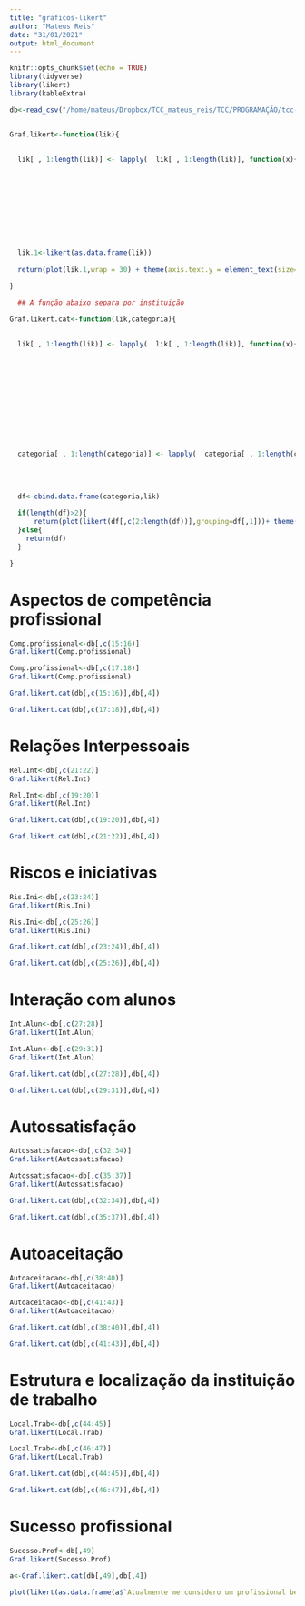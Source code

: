 ```yaml
---
title: "graficos-likert"
author: "Mateus Reis"
date: "31/01/2021"
output: html_document
---
```


```r
knitr::opts_chunk$set(echo = TRUE)
library(tidyverse) 
library(likert)
library(kableExtra)

db<-read_csv("/home/mateus/Dropbox/TCC_mateus_reis/TCC/PROGRAMAÇÃO/tcc-sucesso-profissional-professor-matem-tica-df/base_tcc.csv")


Graf.likert<-function(lik){
  
  
  lik[ , 1:length(lik)] <- lapply(  lik[ , 1:length(lik)], function(x){ factor(x, 
                                                                                     levels = c('Discordo totalmente.', 
                                                                                                'Discordo parcialmente.', 
                                                                                                'Nem concordo e nem discordo.',
                                                                                                'Concordo parcialmente.', 
                                                                                                'Concordo totalmente.'), 
                                                                                     labels = c('Discordo', 
                                                                                                'Discordo', 
                                                                                                'Nem concordo e nem discordo.',
                                                                                                'Concordo', 
                                                                                                'Concordo'))})
  lik.1<-likert(as.data.frame(lik))
  
  return(plot(lik.1,wrap = 30) + theme(axis.text.y = element_text(size="10")))
  
}

  ## A função abaixo separa por instituição

Graf.likert.cat<-function(lik,categoria){
  

  lik[ , 1:length(lik)] <- lapply(  lik[ , 1:length(lik)], function(x){ factor(x,
                                                                                     levels = c('Discordo totalmente.',
                                                                                                'Discordo parcialmente.',
                                                                                                'Nem concordo e nem discordo.',
                                                                                                'Concordo parcialmente.',
                                                                                                'Concordo totalmente.'),
                                                                                     labels = c('Discordo',
                                                                                                'Discordo',
                                                                                                'Nem concordo e nem discordo.',
                                                                                                'Concordo',
                                                                                                'Concordo'))})
  
  
  categoria[ , 1:length(categoria)] <- lapply(  categoria[ , 1:length(categoria)], function(x){ factor(x, 
                                                                                     levels = c('Na Secretaria de Educação do Distrito Federal', 
                                                                                                'Trabalha na Rede Federal (Instituto Federal de Brasília)'), 
                                                                                     labels = c('SEEDF', 
                                                                                                'IFB'))})
  df<-cbind.data.frame(categoria,lik)
  
  if(length(df)>2){
      return(plot(likert(df[,c(2:length(df))],grouping=df[,1]))+ theme(axis.text.y = element_text(size="7")))#Só funcionou desse modo. Só Deus e o desenvolvedor sambem o porquê.Mas aparentemente tem que estar no mesmo data frame e a função não aceita outro tipo de entrada.
  }else{
    return(df)
  }

}


```




# Aspectos de competência profissional
```r
Comp.profissional<-db[,c(15:16)]
Graf.likert(Comp.profissional)
```


```r
Comp.profissional<-db[,c(17:18)]
Graf.likert(Comp.profissional)
```


```r
Graf.likert.cat(db[,c(15:16)],db[,4])
```

```r
Graf.likert.cat(db[,c(17:18)],db[,4])
```


# Relações Interpessoais

```r
Rel.Int<-db[,c(21:22)]
Graf.likert(Rel.Int)
```

```r
Rel.Int<-db[,c(19:20)]
Graf.likert(Rel.Int)
```

```r
Graf.likert.cat(db[,c(19:20)],db[,4])
```

```r
Graf.likert.cat(db[,c(21:22)],db[,4])
```


# Riscos e iniciativas

```r
Ris.Ini<-db[,c(23:24)]  
Graf.likert(Ris.Ini)
```

```r
Ris.Ini<-db[,c(25:26)]  
Graf.likert(Ris.Ini)
```

```r
Graf.likert.cat(db[,c(23:24)],db[,4])

```
  

```r
Graf.likert.cat(db[,c(25:26)],db[,4])

```
  
# Interação com alunos

```r
Int.Alun<-db[,c(27:28)]  
Graf.likert(Int.Alun)
```


```r
Int.Alun<-db[,c(29:31)]  
Graf.likert(Int.Alun)
```


```r
Graf.likert.cat(db[,c(27:28)],db[,4])
```

```r
Graf.likert.cat(db[,c(29:31)],db[,4])
```

# Autossatisfação

```r
Autossatisfacao<-db[,c(32:34)]  
Graf.likert(Autossatisfacao)

```


```r
Autossatisfacao<-db[,c(35:37)]  
Graf.likert(Autossatisfacao)

```



```r
Graf.likert.cat(db[,c(32:34)],db[,4])
```

```r
Graf.likert.cat(db[,c(35:37)],db[,4])
```


# Autoaceitação

```r
Autoaceitacao<-db[,c(38:40)]
Graf.likert(Autoaceitacao)
```

```r
Autoaceitacao<-db[,c(41:43)]
Graf.likert(Autoaceitacao)
```



```r
Graf.likert.cat(db[,c(38:40)],db[,4])
```


```r
Graf.likert.cat(db[,c(41:43)],db[,4])
```

# Estrutura e localização da instituição de trabalho

```r
Local.Trab<-db[,c(44:45)]
Graf.likert(Local.Trab)
```

```r
Local.Trab<-db[,c(46:47)]
Graf.likert(Local.Trab)
```



```r
Graf.likert.cat(db[,c(44:45)],db[,4])
```


```r
Graf.likert.cat(db[,c(46:47)],db[,4])
```

# Sucesso profissional

```r
Sucesso.Prof<-db[,49]
Graf.likert(Sucesso.Prof)
```



```r
a<-Graf.likert.cat(db[,49],db[,4])

plot(likert(as.data.frame(a$`Atualmente me considero um profissional bem sucedido na área de educação`),grouping=a$`Atualmente considere sua maior carga horária`))+ theme(axis.text.y = element_text(size="10"))

```



